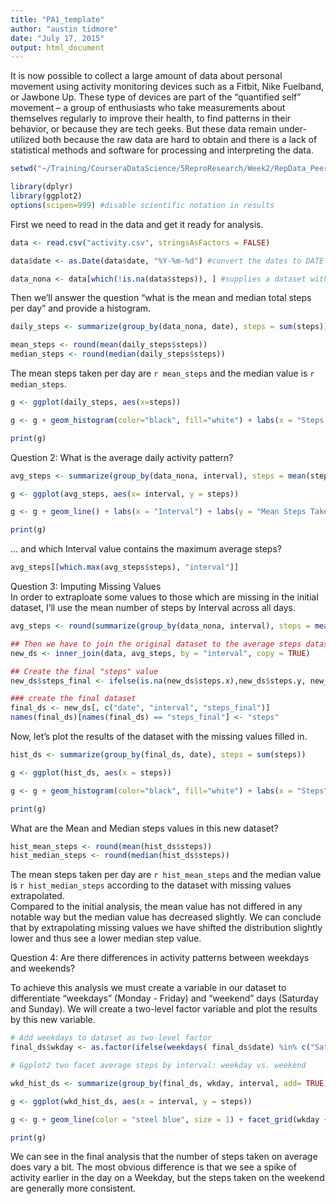 ```yaml
---
title: "PA1_template"
author: "austin tidmore"
date: "July 17, 2015"
output: html_document
---
```


It is now possible to collect a large amount of data about personal movement using activity monitoring devices such as a Fitbit, Nike Fuelband, or Jawbone Up. These type of devices are part of the "quantified self" movement -- a group of enthusiasts who take measurements about themselves regularly to improve their health, to find patterns in their behavior, or because they are tech geeks. But these data remain under-utilized both because the raw data are hard to obtain and there is a lack of statistical methods and software for processing and interpreting the data.

```r
setwd("~/Training/CourseraDataScience/5ReproResearch/Week2/RepData_PeerAssessment1")

library(dplyr)
library(ggplot2)
options(scipen=999) #disable scientific notation in results
```

First we need to read in the data and get it ready for analysis.

```r

data <- read.csv("activity.csv", stringsAsFactors = FALSE)

data$date <- as.Date(data$date, "%Y-%m-%d") #convert the dates to DATE 

data_nona <- data[which(!is.na(data$steps)), ] #supplies a dataset with missing "steps" removed
```

Then we'll answer the question "what is the mean and median total steps per day" and provide a histogram.

```r
daily_steps <- summarize(group_by(data_nona, date), steps = sum(steps))

mean_steps <- round(mean(daily_steps$steps))
median_steps <- round(median(daily_steps$steps))
```
The mean steps taken per day are `r mean_steps` and the median value is `r median_steps`.

```r
g <- ggplot(daily_steps, aes(x=steps))

g <- g + geom_histogram(color="black", fill="white") + labs(x = "Steps Per Day") + ggtitle("Histogram of Daily Steps")

print(g)
```

Question 2: What is the average daily activity pattern? 
```r
avg_steps <- summarize(group_by(data_nona, interval), steps = mean(steps))

g <- ggplot(avg_steps, aes(x= interval, y = steps))

g <- g + geom_line() + labs(x = "Interval") + labs(y = "Mean Steps Taken") + ggtitle("Average Steps by Interval")

print(g)
```

... and which Interval value contains the maximum average steps?
```r
avg_steps[[which.max(avg_steps$steps), "interval"]]
```

Question 3: Imputing Missing Values  
In order to extraploate some values to those which are missing in the initial dataset, I'll use the mean number of steps by Interval across all days.
```r
avg_steps <- round(summarize(group_by(data_nona, interval), steps = mean(steps)))

## Then we have to join the original dataset to the average steps dataset (using dplyr)
new_ds <- inner_join(data, avg_steps, by = "interval", copy = TRUE)

## Create the final "steps" value
new_ds$steps_final <- ifelse(is.na(new_ds$steps.x),new_ds$steps.y, new_ds$steps.x) 

### create the final dataset
final_ds <- new_ds[, c("date", "interval", "steps_final")]
names(final_ds)[names(final_ds) == "steps_final"] <- "steps"
```
Now, let's plot the results of the dataset with the missing values filled in.
```r
hist_ds <- summarize(group_by(final_ds, date), steps = sum(steps))

g <- ggplot(hist_ds, aes(x = steps))

g <- g + geom_histogram(color="black", fill="white") + labs(x = "Steps") + ggtitle("Histogram of Daily Steps - No Missing Values")

print(g)
```
 
What are the Mean and Median steps values in this new dataset?
```r
hist_mean_steps <- round(mean(hist_ds$steps))
hist_median_steps <- round(median(hist_ds$steps))
```
The mean steps taken per day are `r hist_mean_steps` and the median value is `r hist_median_steps` according to the dataset with missing values extrapolated.  
Compared to the initial analysis, the mean value has not differed in any notable way but the median value has decreased slightly. We can conclude that by extrapolating missing values we have shifted the distribution slightly lower and thus see a lower median step value.

Question 4: Are there differences in activity patterns between weekdays and weekends?

To achieve this analysis we must create a variable in our dataset to differentiate "weekdays" (Monday - Friday) and "weekend" days (Saturday and Sunday). We will create a two-level factor variable and plot the results by this new variable.

```r
# Add weekdays to dataset as two-level factor
final_ds$wkday <- as.factor(ifelse(weekdays( final_ds$date) %in% c("Saturday","Sunday"), "Weekend", "Weekday"))

# Ggplot2 two facet average steps by interval: weekday vs. weekend

wkd_hist_ds <- summarize(group_by(final_ds, wkday, interval, add= TRUE), steps = mean(steps))

g <- ggplot(wkd_hist_ds, aes(x = interval, y = steps))

g <- g + geom_line(color = "steel blue", size = 1) + facet_grid(wkday ~ .)  + ylab("Number of Steps") + xlab("Interval")

print(g)
```

We can see in the final analysis that the number of steps taken on average does vary a bit. The most obvious difference is that we see a spike of activity earlier in the day on a Weekday, but the steps taken on the weekend are generally more consistent.